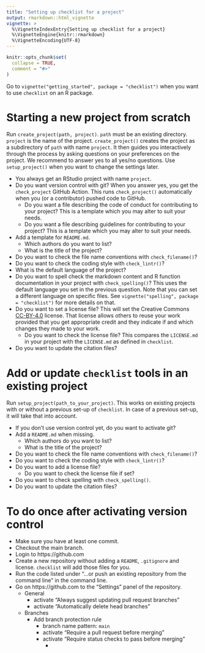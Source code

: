 ```yaml
---
title: "Setting up checklist for a project"
output: rmarkdown::html_vignette
vignette: >
  %\VignetteIndexEntry{Setting up checklist for a project}
  %\VignetteEngine{knitr::rmarkdown}
  %\VignetteEncoding{UTF-8}
---
```


```r
knitr::opts_chunk$set(
  collapse = TRUE,
  comment = "#>"
)
```

Go to `vignette("getting_started", package = "checklist")` when you want to use `checklist` on an R package.

# Starting a new project from scratch

Run `create_project(path, project)`.
`path` must be an existing directory.
`project` is the name of the project.
`create_project()` creates the project as a subdirectory of `path` with name `project`.
It then guides you interactively through the process by asking questions on your preferences on the project.
We recommend to answer yes to all yes/no questions.
Use `setup_project()` when you want to change the settings later.

- You always get an RStudio project with name `project`.
- Do you want version control with git?
  When you answer yes, you get the `check_project` GitHub Action.
  This runs `check_project()` automatically when you (or a contributor) pushed code to GitHub.
    - Do you want a file describing the code of conduct for contributing to your project?
      This is a template which you may alter to suit your needs.
    - Do you want a file describing guidelines for contributing to your project?
      This is a template which you may alter to suit your needs.
- Add a template for `README.md`.
    - Which authors do you want to list?
    - What is the title of the project?
- Do you want to check the file name conventions with `check_filename()`?
- Do you want to check the coding style with `check_lintr()`?
- What is the default language of the project?
- Do you want to spell check the markdown content and R function documentation in your project with `check_spelling()`?
  This uses the default language you set in the previous question.
  Note that you can set a different language on specific files.
  See `vignette("spelling", package = "checklist")` for more details on that.
- Do you want to set a license file?
  This will set the Creative Commons [CC-BY-4.0](https://creativecommons.org/licenses/by/4.0/) license.
  That license allows others to reuse your work provided that you get appropriate credit and they indicate if and which changes they made to your work.
    - Do you want to check the license file?
      This compares the `LICENSE.md` in your project with the `LICENSE.md` as defined in `checklist`.
- Do you want to update the citation files?
  
# Add or update `checklist` tools in an existing project

Run `setup_project(path_to_your_project)`.
This works on existing projects with or without a previous set-up of `checklist`.
In case of a previous set-up, it will take that into account.

- If you don't use version control yet, do you want to activate git?
- Add a `README.md` when missing.
    - Which authors do you want to list?
    - What is the title of the project?
- Do you want to check the file name conventions with `check_filename()`?
- Do you want to check the coding style with `check_lintr()`?
- Do you want to add a license file?
    - Do you want to check the license file if set?
- Do you want to check spelling with `check_spelling()`.
- Do you want to update the citation files?

# To do once after activating version control

- Make sure you have at least one commit.
- Checkout the main branch.
- Login to https://github.com
- Create a new repository without adding a `README`, `.gitignore` and license.
  `checklist` will add those files for you.
- Run the code listed under "...or push an existing repository from the command line" in the command line.
- Go on https://github.com to the "Settings" panel of the repository.
    - General
        - activate "Always suggest updating pull request branches"
        - activate "Automatically delete head branches"
    - Branches
        - Add branch protection rule
            - branch name pattern: `main`
            - activate "Require a pull request before merging"
            - activate "Require status checks to pass before merging"
                - 
